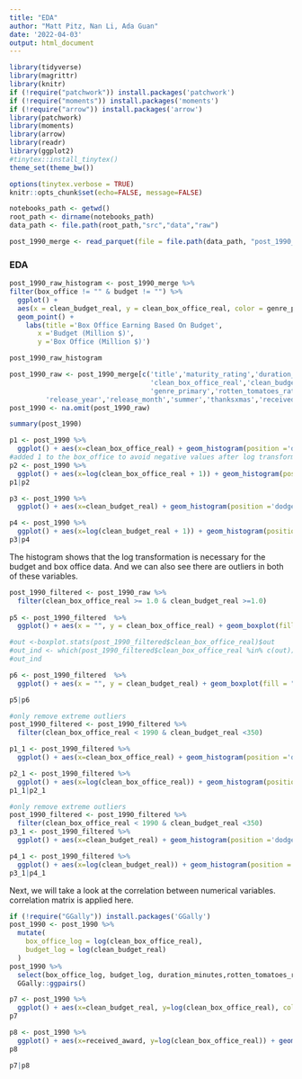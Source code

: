 ---
title: "EDA"
author: "Matt Pitz, Nan Li, Ada Guan"
date: '2022-04-03'
output: html_document
---

```{r load packages and set options, include=FALSE}
library(tidyverse) 
library(magrittr)
library(knitr)
if (!require("patchwork")) install.packages('patchwork')
if (!require("moments")) install.packages('moments')
if (!require("arrow")) install.packages('arrow')
library(patchwork)
library(moments)
library(arrow)
library(readr)
library(ggplot2)
#tinytex::install_tinytex()
theme_set(theme_bw())

options(tinytex.verbose = TRUE)
knitr::opts_chunk$set(echo=FALSE, message=FALSE)

notebooks_path <- getwd()
root_path <- dirname(notebooks_path)
data_path <- file.path(root_path,"src","data","raw")
```

```{r load in clean data}
post_1990_merge <- read_parquet(file = file.path(data_path, "post_1990_clean_data"))
```


### EDA
```{r, scatter plot}
post_1990_raw_histogram <- post_1990_merge %>%
filter(box_office != "" & budget != "") %>%
  ggplot() + 
  aes(x = clean_budget_real, y = clean_box_office_real, color = genre_primary) +
  geom_point() +
    labs(title ='Box Office Earning Based On Budget',
       x ='Budget (Million $)',
       y ='Box Office (Million $)')

post_1990_raw_histogram
```

```{r select columns of interests for EDA}
post_1990_raw <- post_1990_merge[c('title','maturity_rating','duration_minutes',
                                   'clean_box_office_real','clean_budget_real',
                                   'genre_primary','rotten_tomatoes_rating',
         'release_year','release_month','summer','thanksxmas','received_award')]
post_1990 <- na.omit(post_1990_raw)

summary(post_1990)

```

```{r EDA, histograms for box office using +1 action for study purpose}
p1 <- post_1990 %>%
  ggplot() + aes(x=clean_box_office_real) + geom_histogram(position ='dodge', bins=30) + labs(title = 'Distribution of box office', x = 'Box office (Million $)', y = 'Frequency')
#added 1 to the box_office to avoid negative values after log transformation
p2 <- post_1990 %>%
  ggplot() + aes(x=log(clean_box_office_real + 1)) + geom_histogram(position ='dodge', bins=30) + labs(title = 'Distribution of log(box office)', x = 'log(Box office + 1) (Million $)', y = 'Frequency')
p1|p2
```
```{r EDA, histograms for budget using +1 action for study purpose}
p3 <- post_1990 %>%
  ggplot() + aes(x=clean_budget_real) + geom_histogram(position ='dodge', bins=30) + labs(title = 'Distribution of budget', x = 'Budget (Million $)', y = 'Frequency')

p4 <- post_1990 %>%
  ggplot() + aes(x=log(clean_budget_real + 1)) + geom_histogram(position ='dodge', bins=30) + labs(title = 'Distribution of log(budget)', x = 'log(Budget + 1) (Million $)', y = 'Frequency')
p3|p4
```
The histogram shows that the log transformation is necessary for the budget and box office data. And we can also see there are outliers in both of these variables.
```{r EDA, check and remove extreme outliers from box office}
post_1990_filtered <- post_1990_raw %>%
  filter(clean_box_office_real >= 1.0 & clean_budget_real >=1.0)
         
p5 <- post_1990_filtered  %>%
  ggplot() + aes(x = "", y = clean_box_office_real) + geom_boxplot(fill = "#0c4c8a") + theme_minimal() + labs(title = 'Boxplot of box office', y = 'Box office (Million $)')

#out <-boxplot.stats(post_1990_filtered$clean_box_office_real)$out
#out_ind <- which(post_1990_filtered$clean_box_office_real %in% c(out))
#out_ind

p6 <- post_1990_filtered  %>%
  ggplot() + aes(x = "", y = clean_budget_real) + geom_boxplot(fill = "#0c4c8a") + theme_minimal() + labs(title = 'Boxplot of budget', y = 'budget (Million $)')

p5|p6

```


```{r EDA, histograms for box office, removed values between 0 and 1 for models}
#only remove extreme outliers
post_1990_filtered <- post_1990_filtered %>%
  filter(clean_box_office_real < 1990 & clean_budget_real <350)

p1_1 <- post_1990_filtered %>%
  ggplot() + aes(x=clean_box_office_real) + geom_histogram(position ='dodge', bins=40) + labs(title = 'Distribution of box office', x = 'Box office (Million $)', y = 'Frequency')

p2_1 <- post_1990_filtered %>%
  ggplot() + aes(x=log(clean_box_office_real)) + geom_histogram(position ='dodge', bins=30) + labs(title = 'Distribution of log(Box office)', x = 'log(Box office) (Million $)', y = 'Frequency')
p1_1|p2_1
```
```{r EDA, histograms for budget, removed values between 0 and 1 for models}
#only remove extreme outliers
post_1990_filtered <- post_1990_filtered %>%
  filter(clean_box_office_real < 1990 & clean_budget_real <350)
p3_1 <- post_1990_filtered %>%
  ggplot() + aes(x=clean_budget_real) + geom_histogram(position ='dodge', bins=30) + labs(title = 'Distribution of budget', x = 'Budget (Million $)', y = 'Frequency')

p4_1 <- post_1990_filtered %>%
  ggplot() + aes(x=log(clean_budget_real)) + geom_histogram(position ='dodge', bins=30) + labs(title = 'Distribution of log(Budget)', x = 'log(Budget) (Million $)', y = 'Frequency')
p3_1|p4_1

```
Next, we will take a look at the correlation between numerical variables.
correlation matrix is applied here. 

```{r EDA, correlation matrix}
if (!require("GGally")) install.packages('GGally')
post_1990 <- post_1990 %>% 
  mutate(
    box_office_log = log(clean_box_office_real), 
    budget_log = log(clean_budget_real)
  )
post_1990 %>%
  select(box_office_log, budget_log, duration_minutes,rotten_tomatoes_rating) %>%
  GGally::ggpairs()
```
```{r box office and binary variable (recieved_award and release_month) }
p7 <- post_1990 %>%
  ggplot() + aes(x=clean_budget_real, y=log(clean_box_office_real), color=received_award) + geom_point(show.legend=FALSE) + labs(title = 'Effects of Awards Recieved', x = 'Budget (Million $)', y = 'Box Office (Million $)', color = 'Received\nAward')
p7

p8 <- post_1990 %>%
  ggplot() + aes(x=received_award, y=log(clean_box_office_real)) + geom_boxplot() + labs(title = 'Effects of Awards Recieved', x = 'Received Award', y = 'Box Office (Million $)')
p8

p7|p8
```
